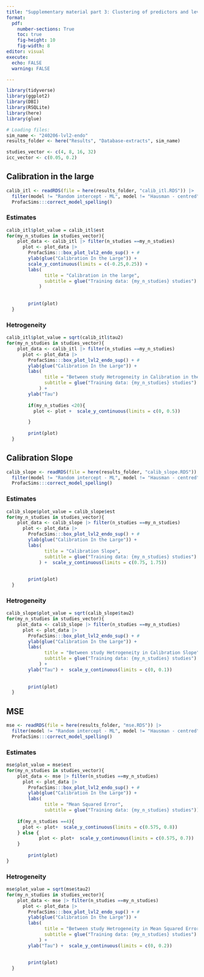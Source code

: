 ```yaml
---
title: "Supplementary material part 3: Clustering of predictors and level 2 endogeneity."
format: 
  pdf:
    number-sections: True
    toc: true
    fig-height: 10
    fig-width: 8
editor: visual
execute: 
  echo: FALSE
  warning: FALSE

---
```


```r
library(tidyverse)
library(ggplot2)
library(DBI)
library(RSQLite)
library(here)
library(glue)

# Loading files:
sim_name <- "240206-lvl2-endo"
results_folder <- here("Results", "Database-extracts", sim_name)

studies_vector <- c(4, 8, 16, 32)
icc_vector <- c(0.05, 0.2)
```
## Calibration in the large
```R
calib_itl <- readRDS(file = here(results_folder, "calib_itl.RDS")) |> 
  filter(model != "Random intercept - ML", model != "Hausman - centred") |> 
  ProfacSims:::correct_model_spelling()

```

### Estimates
```r
calib_itl$plot_value = calib_itl$est
for(my_n_studies in studies_vector){
    plot_data <- calib_itl |> filter(n_studies ==my_n_studies) 
      plot <- plot_data |> 
        ProfacSims:::box_plot_lvl2_endo_sup() + #
        ylab(glue("Calibration In the Large")) +
        scale_y_continuous(limits = c(-0.25,0.25)) +
        labs(
              title = "Calibration in the large",
              subtitle = glue("Training data: {my_n_studies} studies")
            ) 
        
      
        print(plot)
  }
```



### Hetrogeneity

```r
calib_itl$plot_value = sqrt(calib_itl$tau2)
for(my_n_studies in studies_vector){
    plot_data <- calib_itl |> filter(n_studies ==my_n_studies) 
      plot <- plot_data |> 
        ProfacSims:::box_plot_lvl2_endo_sup() + #
        ylab(glue("Calibration In the Large")) +
        labs(
              title = "Between study Hetrogeneity in Calibration in the large",
              subtitle = glue("Training data: {my_n_studies} studies")
            ) +
        ylab("Tau")
      
        if(my_n_studies <20){
          plot <- plot +  scale_y_continuous(limits = c(0, 0.5))

        }
      
        print(plot)
  }

```

## Calibration Slope
```R
calib_slope <- readRDS(file = here(results_folder, "calib_slope.RDS")) |> 
  filter(model != "Random intercept - ML", model != "Hausman - centred") |> 
  ProfacSims:::correct_model_spelling()

```

### Estimates
```r
calib_slope$plot_value = calib_slope$est
for(my_n_studies in studies_vector){
    plot_data <- calib_slope |> filter(n_studies ==my_n_studies) 
      plot <- plot_data |> 
        ProfacSims:::box_plot_lvl2_endo_sup() + #
        ylab(glue("Calibration In the Large")) +
        labs(
              title = "Calibration Slope",
              subtitle = glue("Training data: {my_n_studies} studies")
            ) +  scale_y_continuous(limits = c(0.75, 1.75))
        
      
        print(plot)
  }
```



### Hetrogeneity

```r
calib_slope$plot_value = sqrt(calib_slope$tau2)
for(my_n_studies in studies_vector){
    plot_data <- calib_slope |> filter(n_studies ==my_n_studies) 
      plot <- plot_data |> 
        ProfacSims:::box_plot_lvl2_endo_sup() + #
        ylab(glue("Calibration In the Large")) +
        labs(
              title = "Between study Hetrogeneity in Calibration Slope",
              subtitle = glue("Training data: {my_n_studies} studies")
            ) +
        ylab("Tau") +  scale_y_continuous(limits = c(0, 0.1)) 
      
      
        print(plot)
  }

```


## MSE
```R
mse <- readRDS(file = here(results_folder, "mse.RDS")) |> 
  filter(model != "Random intercept - ML", model != "Hausman - centred") |> 
  ProfacSims:::correct_model_spelling()

```

### Estimates
```r
mse$plot_value = mse$est
for(my_n_studies in studies_vector){
    plot_data <- mse |> filter(n_studies ==my_n_studies) 
      plot <- plot_data |> 
        ProfacSims:::box_plot_lvl2_endo_sup() + #
        ylab(glue("Calibration In the Large")) +
        labs(
              title = "Mean Squared Error",
              subtitle = glue("Training data: {my_n_studies} studies")) 
      
    if(my_n_studies ==4){
      plot <- plot+  scale_y_continuous(limits = c(0.575, 0.8)) 
    } else {
            plot <- plot+  scale_y_continuous(limits = c(0.575, 0.7)) 
    }
      
        print(plot)
}
```



### Hetrogeneity

```r
mse$plot_value = sqrt(mse$tau2)
for(my_n_studies in studies_vector){
    plot_data <- mse |> filter(n_studies ==my_n_studies) 
      plot <- plot_data |> 
        ProfacSims:::box_plot_lvl2_endo_sup() + #
        ylab(glue("Calibration In the Large")) +
        labs(
              title = "Between study Hetrogeneity in Mean Squared Error",
              subtitle = glue("Training data: {my_n_studies} studies")
            ) +
        ylab("Tau") +  scale_y_continuous(limits = c(0, 0.2)) 
      
      
        print(plot)
  }

```

